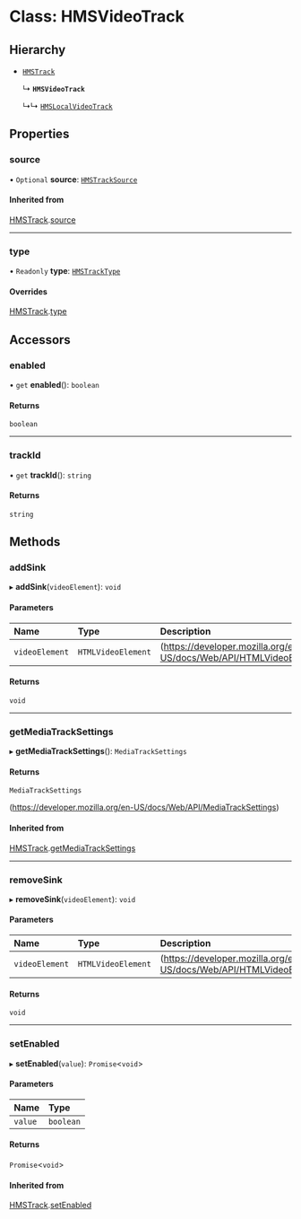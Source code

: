 # Class: HMSVideoTrack

## Hierarchy

-   [`HMSTrack`](/ts-docs/classes/hmstrack)

    ↳ **`HMSVideoTrack`**

    ↳↳ [`HMSLocalVideoTrack`](/ts-docs/classes/hmslocalvideotrack)

## Properties

### source

• `Optional` **source**: [`HMSTrackSource`](/ts-docs/modules#hmstracksource)

#### Inherited from

[HMSTrack](/ts-docs/classes/hmstrack).[source](/ts-docs/classes/hmstrack#source)

---

### type

• `Readonly` **type**: [`HMSTrackType`](/ts-docs/enums/hmstracktype)

#### Overrides

[HMSTrack](/ts-docs/classes/hmstrack).[type](/ts-docs/classes/hmstrack#type)

## Accessors

### enabled

• `get` **enabled**(): `boolean`

#### Returns

`boolean`

---

### trackId

• `get` **trackId**(): `string`

#### Returns

`string`

## Methods

### addSink

▸ **addSink**(`videoElement`): `void`

#### Parameters

| Name           | Type               | Description                                                         |
| :------------- | :----------------- | :------------------------------------------------------------------ |
| `videoElement` | `HTMLVideoElement` | (https://developer.mozilla.org/en-US/docs/Web/API/HTMLVideoElement) |

#### Returns

`void`

---

### getMediaTrackSettings

▸ **getMediaTrackSettings**(): `MediaTrackSettings`

#### Returns

`MediaTrackSettings`

(https://developer.mozilla.org/en-US/docs/Web/API/MediaTrackSettings)

#### Inherited from

[HMSTrack](/ts-docs/classes/hmstrack).[getMediaTrackSettings](/ts-docs/classes/hmstrack#getmediatracksettings)

---

### removeSink

▸ **removeSink**(`videoElement`): `void`

#### Parameters

| Name           | Type               | Description                                                         |
| :------------- | :----------------- | :------------------------------------------------------------------ |
| `videoElement` | `HTMLVideoElement` | (https://developer.mozilla.org/en-US/docs/Web/API/HTMLVideoElement) |

#### Returns

`void`

---

### setEnabled

▸ **setEnabled**(`value`): `Promise`<`void`\>

#### Parameters

| Name    | Type      |
| :------ | :-------- |
| `value` | `boolean` |

#### Returns

`Promise`<`void`\>

#### Inherited from

[HMSTrack](/ts-docs/classes/hmstrack).[setEnabled](/ts-docs/classes/hmstrack#setenabled)
